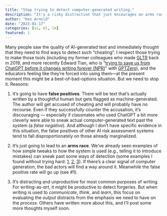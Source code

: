 ```yaml
---
title: "Stop trying to detect computer-generated writing."
description: "It's a risky distraction that just encourages an arms race."
author: "Ken Arnold"
date: "2023-01-17"
categories: [ai, ml, lm]
featured: 1
---
```


Many people saw the quality of AI-generated text and immediately thought that they need to find ways to detect such "cheating". I respect those trying to make those tools (including my former colleagues who made [GLTR](http://gltr.io/) back in 2019, and more recently Edward Tian, who is "[trying to save us from ChatGPT before it changes writing forever (NPR)](https://www.npr.org/sections/money/2023/01/17/1149206188/this-22-year-old-is-trying-to-save-us-from-chatgpt-before-it-changes-writing-for)" with [GPTZero](https://gptzero.me/)), and the educators feeling like they're forced into using them---at the present moment this might be a best-of-bad-options situation. But we need to stop it. Reasons:

1. It's going to have **false positives**. There will be text that's actually written by a thoughtful human but gets flagged as machine-generated. The author will get accused of cheating and will probably have no recourse. Even if they successfully counter the accusation, it's discouraging --- especially if classmates who used ChatGPT a bit more cleverly were able to sneak actual computer-generated text past the system (a *false negative*). And although I don't have specific evidence in this situation, the false positives of other AI risk assessment systems tend to fall disproportionately on those already marginalized.

2. It's just going to lead to an **arms race**. We've already seen examples of how simple tweaks to how the system is used (e.g., telling it to introduce mistakes) can sneak past some ways of detection (some examples I found without trying hard: [1](https://twitter.com/nickmmark/status/1612602697492074497), [2](https://twitter.com/SmoothMikeP/status/1613750382181888001), [3](https://twitter.com/KyleLiang5/status/1611897959217790976)). If there's a clear signal of computer generation, the bad actors will find a way around it. Meanwhile the false positive rate will go up (see #1).

3. It's distracting and unproductive for most common purposes of writing. For writing-as-*art*, it might be productive to detect forgeries. But when writing is used to *communicate*, *think*, and *learn*, this focus on evaluating the *output* distracts from the emphasis we need to have on the *process*. Others have written more about this, and I'll post some more thoughts myself soon.
